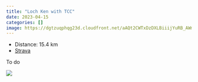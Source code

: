 ```yaml
---
title: "Loch Ken with TCC"
date: 2023-04-15
categories: []
image: https://dgtzuqphqg23d.cloudfront.net/aAQt2CWTxDzDXLBiiijYuRB_AWmg1fFjx4zgw0W02uI-768x576.jpg
---
```


- Distance: 15.4 km
- [Strava](https://www.strava.com/activities/8896239827)

To do

![](https://dgtzuqphqg23d.cloudfront.net/aAQt2CWTxDzDXLBiiijYuRB_AWmg1fFjx4zgw0W02uI-768x576.jpg)



